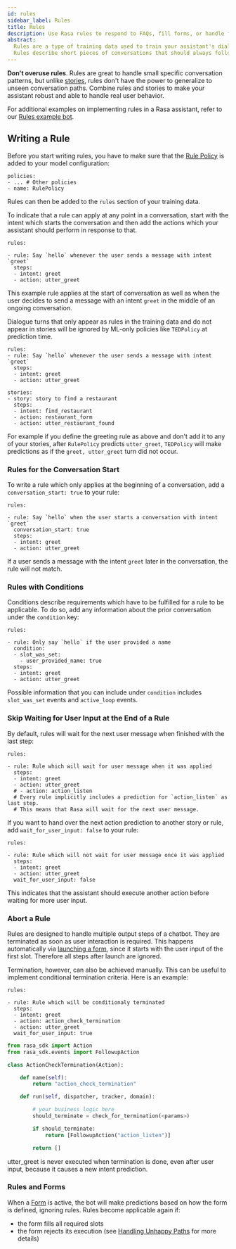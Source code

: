 ```yaml
---
id: rules
sidebar_label: Rules
title: Rules
description: Use Rasa rules to respond to FAQs, fill forms, or handle fallbacks gracefully.
abstract:
  Rules are a type of training data used to train your assistant's dialogue management model.
  Rules describe short pieces of conversations that should always follow the same path.
---
```



<RasaNLUBasedBanner />

**Don't overuse rules**. Rules are great to handle small specific conversation patterns, but
unlike [stories](./stories.mdx), rules don't have the power to generalize to unseen conversation
paths. Combine rules and stories to make your assistant robust and able to handle
real user behavior.

For additional examples on implementing rules in a Rasa assistant, refer to
our [Rules example bot](https://github.com/RasaHQ/rasa/tree/main/examples/rules).

## Writing a Rule

Before you start writing rules, you have to make sure that the
[Rule Policy](./policies.mdx#rule-policy) is added to your model configuration:

```yaml-rasa
policies:
- ... # Other policies
- name: RulePolicy
```

Rules can then be added to the `rules` section of your training data.

To indicate that a rule can apply at any point in a conversation, start with the
intent which starts the conversation and then add the actions which your assistant
should perform in response to that.

```yaml-rasa
rules:

- rule: Say `hello` whenever the user sends a message with intent `greet`
  steps:
  - intent: greet
  - action: utter_greet
```

This example rule applies at the start of conversation as well as when the user decides
to send a message with an intent `greet` in the middle of an ongoing conversation.

Dialogue turns that only appear as rules in the training data and do not appear in stories
will be ignored by ML-only policies like `TEDPolicy` at prediction time.

```yaml-rasa
rules:
- rule: Say `hello` whenever the user sends a message with intent `greet`
  steps:
  - intent: greet
  - action: utter_greet

stories:
- story: story to find a restaurant
  steps:
  - intent: find_restaurant
  - action: restaurant_form
  - action: utter_restaurant_found
```

For example if you define the greeting rule as above and don't add it to any of your stories,
after `RulePolicy` predicts `utter_greet`, `TEDPolicy` will
make predictions as if the `greet, utter_greet` turn did not occur.

### Rules for the Conversation Start

To write a rule which only applies at the beginning of a conversation, add a
`conversation_start: true` to your rule:

```yaml-rasa
rules:

- rule: Say `hello` when the user starts a conversation with intent `greet`
  conversation_start: true
  steps:
  - intent: greet
  - action: utter_greet
```

If a user sends a message with the intent `greet` later in the conversation, the rule will not match.

### Rules with Conditions

Conditions describe requirements which have to be fulfilled for a rule to be
applicable. To do so, add any information about the prior conversation under the
`condition` key:

```yaml-rasa
rules:

- rule: Only say `hello` if the user provided a name
  condition:
  - slot_was_set:
    - user_provided_name: true
  steps:
  - intent: greet
  - action: utter_greet
```

Possible information that you can include under `condition` includes `slot_was_set` events
and `active_loop` events.

### Skip Waiting for User Input at the End of a Rule

By default, rules will wait for the next user message when finished with the last step:

```yaml-rasa
rules:

- rule: Rule which will wait for user message when it was applied
  steps:
  - intent: greet
  - action: utter_greet
  # - action: action_listen
  # Every rule implicitly includes a prediction for `action_listen` as last step.
  # This means that Rasa will wait for the next user message.
```

If you want to hand over the next action prediction to another story or rule, add
`wait_for_user_input: false` to your rule:

```yaml-rasa
rules:

- rule: Rule which will not wait for user message once it was applied
  steps:
  - intent: greet
  - action: utter_greet
  wait_for_user_input: false
```

This indicates that the assistant should execute another action
before waiting for more user input.

### Abort a Rule

Rules are designed to handle multiple output steps of a chatbot.
They are terminated as soon as user interaction is required.
This happens automatically via [launching a form](#rules-and-forms), since it starts with the user input of the first slot.
Therefore all steps after launch are ignored.

Termination, however, can also be achieved manually.
This can be useful to implement conditional termination criteria.
Here is an example:

```yaml-rasa
rules:

- rule: Rule which will be conditionaly terminated
  steps:
  - intent: greet
  - action: action_check_termination
  - action: utter_greet
  wait_for_user_input: true
```

```python
from rasa_sdk import Action
from rasa_sdk.events import FollowupAction

class ActionCheckTermination(Action):

    def name(self):
        return "action_check_termination"

    def run(self, dispatcher, tracker, domain):

        # your business logic here
        should_terminate = check_for_termination(<params>)

        if should_terminate:
            return [FollowupAction("action_listen")]

        return []
```

utter_greet is never executed when termination is done, even after user input, because it causes a new intent prediction.

### Rules and Forms

When a [Form](./forms.mdx) is active, the bot will make predictions based on
how the form is defined, ignoring rules. Rules become applicable again if:

- the form fills all required slots
- the form rejects its execution (see
  [Handling Unhappy Paths](./forms.mdx#writing-stories--rules-for-unhappy-form-paths) for
  more details)
